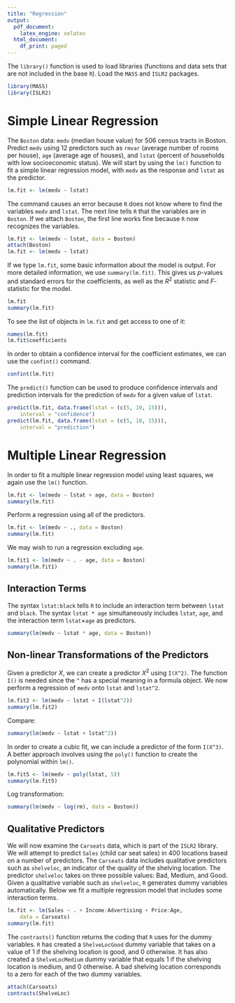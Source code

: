```yaml
---
title: "Regression"
output:
  pdf_document: 
    latex_engine: xelatex
  html_document:
    df_print: paged
---
```


The `library()` function is used to load libraries (functions and data sets that are not included in the base `R`). Load the `MASS` and `ISLR2` packages.
```r
library(MASS)
library(ISLR2)
```

# Simple Linear Regression

The `Boston`  data: `medv` (median house value) for $506$ census tracts in Boston. Predict `medv` using $12$ predictors such as `rmvar` (average number of  rooms per house), `age` (average age of houses), and `lstat` (percent of households with low socioeconomic status). We will start by using the `lm()` function to fit a simple  linear regression model, with `medv` as the response and `lstat`  as the predictor.

```r
lm.fit <- lm(medv ~ lstat)
```

The command causes an error because `R` does not know where to find the variables `medv` and `lstat`. The next line tells `R` that the variables are in `Boston`. If we attach `Boston`, the first line works fine because `R` now recognizes the variables.

```r
lm.fit <- lm(medv ~ lstat, data = Boston)
attach(Boston)
lm.fit <- lm(medv ~ lstat)
```

If we type `lm.fit`,  some basic information about the model is output. For more detailed information, we use `summary(lm.fit)`. This gives us $p$-values and standard errors for the coefficients, as well as the $R^2$ statistic and $F$-statistic for the model.
```r
lm.fit
summary(lm.fit)
```

To see the list of objects in `lm.fit` and get access to one of it:
```r
names(lm.fit)
lm.fit$coefficients
```

In order to obtain a confidence interval for the coefficient estimates, we can use the `confint()` command. 
```r
confint(lm.fit)
```

The `predict()` function can be used to produce confidence intervals and prediction intervals for the prediction of `medv` for a given value of `lstat`.

```r
predict(lm.fit, data.frame(lstat = (c(5, 10, 15))),
    interval = "confidence")
predict(lm.fit, data.frame(lstat = (c(5, 10, 15))),
    interval = "prediction")
```


# Multiple Linear Regression

In order to fit a multiple linear regression model using least squares, we again use the `lm()` function.
```r
lm.fit <- lm(medv ~ lstat + age, data = Boston)
summary(lm.fit)
```

Perform a regression using all of the predictors.
```r
lm.fit <- lm(medv ~ ., data = Boston)
summary(lm.fit)
```

We may wish to run a regression excluding `age`.
```r
lm.fit1 <- lm(medv ~ . - age, data = Boston)
summary(lm.fit1)
```

## Interaction Terms

The syntax `lstat:black` tells `R` to include an interaction term between `lstat` and `black`. The syntax `lstat * age` simultaneously includes `lstat`, `age`, and the interaction term `lstat`$\times$`age` as predictors.
```r
summary(lm(medv ~ lstat * age, data = Boston))
```


## Non-linear Transformations of the Predictors

Given a predictor $X$, we can create a predictor $X^2$ using `I(X^2)`. The function `I()` is needed since the `^` has a special meaning in a formula object. We now perform a regression of `medv` onto `lstat` and `lstat^2`.
```r
lm.fit2 <- lm(medv ~ lstat + I(lstat^2))
summary(lm.fit2)
```

Compare:
```r
summary(lm(medv ~ lstat + lstat^2))
```

In order to create a cubic fit, we can include a predictor of the form `I(X^3)`. A better approach involves using the `poly()` function to create the polynomial within `lm()`.
```r
lm.fit5 <- lm(medv ~ poly(lstat, 5))
summary(lm.fit5)
```

Log transformation:
```r
summary(lm(medv ~ log(rm), data = Boston))
```


## Qualitative Predictors

We will now examine the `Carseats` data, which is part of the `ISLR2` library. We will  attempt to predict `Sales`
(child car seat sales) in $400$ locations based on a number of predictors. The `Carseats` data includes qualitative predictors such as `shelveloc`, an indicator of the quality of the shelving location. The predictor `shelveloc` takes on three possible values:  Bad, Medium, and Good. Given a qualitative variable such as `shelveloc`, `R` generates dummy variables automatically. Below we fit a multiple regression model that includes some interaction terms.
```r
lm.fit <- lm(Sales ~ . + Income:Advertising + Price:Age, 
    data = Carseats)
summary(lm.fit)
```

The `contrasts()` function returns the coding that `R` uses for the dummy variables. `R` has created a `ShelveLocGood` dummy variable that takes on a value of 1 if the shelving location is good, and 0 otherwise. It has also created a `ShelveLocMedium` dummy variable that equals 1 if the shelving location is medium, and 0 otherwise. A bad shelving location corresponds to a zero for each of the two dummy variables.
```r
attach(Carseats)
contrasts(ShelveLoc)
```

